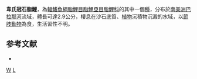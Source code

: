 {{Speciesbox 
| taxon = Lophiobrycon weitzmani
| status = NE
| status_system = IUCN3.1
| authority = [[Castro|Castro]], [[Ribeiro|Ribeiro]], [[Benine|Benine]] & [[Melo|Melo]], 2003
| synonyms = 
}}
'''韋氏冠石脂鯉'''，為[[輻鰭魚綱|輻鰭魚綱]][[脂鯉目|脂鯉目]][[脂鯉亞目|脂鯉亞目]][[脂鯉科|脂鯉科]]的其中一個[[種|種]]，分布於[[南美洲|南美洲]][[巴拉那河|巴拉那河]]流域，體長可達2.9公分，棲息在沙石底質、[[植物|植物]]沉積物沉澱的水域，以[[節肢動物|節肢動物]]為食，生活習性不明。

==参考文献==
{{refbegin}}
*{{FishBase_species|genus=Lophiobrycon|species=weitzmani|year=2014|month=1}}
{{refend}}

{{Taxonbar|from=Q3754220}}

[[Category:冠石脂鯉屬|W]]
[[Category:2003年描述的鱼类|L]]

{{魚類小作品}}
